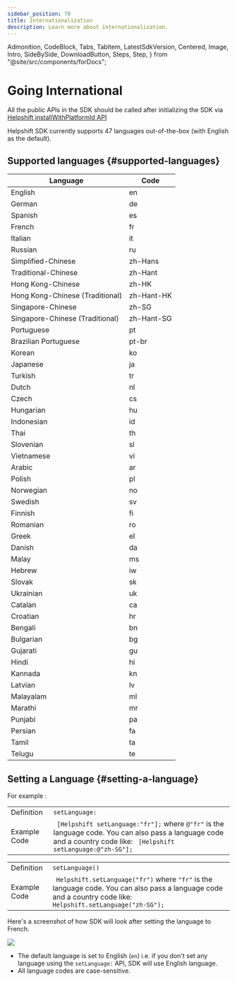 ```yaml
---
sidebar_position: 70
title: Internationalization
description: Learn more about internationalization.
---
```


  Admonition,
  CodeBlock,
  Tabs,
  TabItem,
  LatestSdkVersion,
  Centered,
  Image,
  Intro,
  SideBySide,
  DownloadButton,
  Steps,
  Step,
} from "@site/src/components/forDocs";


# Going International

<Intro>

</Intro>

<Admonition type="info" title="Note">

All the public APIs in the SDK should be called after initializing the SDK via [Helpshift installWithPlatformId API](/sdkx_ios/getting-started#start-using)

</Admonition>

Helpshift SDK currently supports 47 languages out-of-the-box (with English as the default).

## Supported languages {#supported-languages}

| Language                        | Code       |
| ------------------------------- | ---------- |
| English                         | en         |
| German                          | de         |
| Spanish                         | es         |
| French                          | fr         |
| Italian                         | it         |
| Russian                         | ru         |
| Simplified-Chinese              | zh-Hans    |
| Traditional-Chinese             | zh-Hant    |
| Hong Kong-Chinese               | zh-HK      |
| Hong Kong-Chinese (Traditional) | zh-Hant-HK |
| Singapore-Chinese               | zh-SG      |
| Singapore-Chinese (Traditional) | zh-Hant-SG |
| Portuguese                      | pt         |
| Brazilian Portuguese            | pt-br      |
| Korean                          | ko         |
| Japanese                        | ja         |
| Turkish                         | tr         |
| Dutch                           | nl         |
| Czech                           | cs         |
| Hungarian                       | hu         |
| Indonesian                      | id         |
| Thai                            | th         |
| Slovenian                       | sl         |
| Vietnamese                      | vi         |
| Arabic                          | ar         |
| Polish                          | pl         |
| Norwegian                       | no         |
| Swedish                         | sv         |
| Finnish                         | fi         |
| Romanian                        | ro         |
| Greek                           | el         |
| Danish                          | da         |
| Malay                           | ms         |
| Hebrew                          | iw         |
| Slovak                          | sk         |
| Ukrainian                       | uk         |
| Catalan                         | ca         |
| Croatian                        | hr         |
| Bengali                         | bn         |
| Bulgarian                       | bg         |
| Gujarati                        | gu         |
| Hindi                           | hi         |
| Kannada                         | kn         |
| Latvian                         | lv         |
| Malayalam                       | ml         |
| Marathi                         | mr         |
| Punjabi                         | pa         |
| Persian                         | fa         |
| Tamil                           | ta         |
| Telugu                          | te         |

## Setting a Language {#setting-a-language}

<SetLanguageDescription />

For example :

<Tabs>

<TabItem value="Objective-C Example" label="Objective-C Example">

|              |                                                                                                                                                                                                            |
| ------------ | ---------------------------------------------------------------------------------------------------------------------------------------------------------------------------------------------------------- |
| Definition   | <code>setLanguage:</code>                                                                                                                                                                                  |
| Example Code | <code> [Helpshift setLanguage:"fr"];</code> where <code>@"fr"</code> is the language code. You can also pass a language code and a country code like: <code> [Helpshift setLanguage:@"zh-SG"]; </code> |

</TabItem>
<TabItem value="Swift Example" label="Swift Example">

|              |                                                                                                                                                                                                       |
| ------------ | ----------------------------------------------------------------------------------------------------------------------------------------------------------------------------------------------------- |
| Definition   | <code>setLanguage()</code>                                                                                                                                                                            |
| Example Code | <code> Helpshift.setLanguage("fr")</code> where <code>"fr"</code> is the language code. You can also pass a language code and a country code like: <code> Helpshift.setLanguage("zh-SG"); </code> |

</TabItem>

</Tabs>

Here's a screenshot of how SDK will look after setting the language to French.

![](/static/books/sdkx_ios/ios-Internationalization.png)

<Admonition type="info" title="Note">

- The default language is set to English (`en`) i.e. if you don't set any language using the `setLanguage:` API, SDK will use English language.
- All language codes are case-sensitive.

</Admonition>
